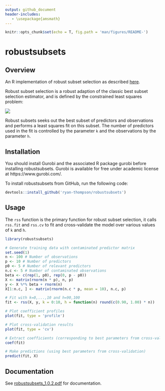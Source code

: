 ```yaml
---
output: github_document
header-includes:
   - \usepackage{amsmath}
---
```


```r
knitr::opts_chunk$set(echo = T, fig.path = 'man/figures/README-')
```

# robustsubsets

## Overview

An R implementation of robust subset selection as described [here](https://arxiv.org/abs/2005.08217).

Robust subset selection is a robust adaption of the classic best subset selection estimator, and is defined by the constrained least squares problem:

![](man/figures/README-equation.png)<!-- -->

Robust subsets seeks out the best subset of predictors and observations and performs a least squares fit on this subset. The number of predictors used in the fit is controlled by the parameter `k` and the observations by the parameter `h`.

## Installation

You should install Gurobi and the associated R package gurobi before installing robustsubsets. Gurobi is available for free under academic license at https://www.gurobi.com/.

To install robustsubsets from GitHub, run the following code:

``` r
devtools::install_github('ryan-thompson/robustsubsets')
```

## Usage

The `rss` function is the primary function for robust subset selection, it calls `rss.fit` and `rss.cv` to fit and cross-validate the model over various values of `k` and `h`.

```r
library(robustsubsets)

# Generate training data with contaminated predictor matrix
set.seed(1)
n <- 100 # Number of observations
p <- 10 # Number of predictors
p0 <- 5 # Number of relevant predictors
n.c <- 5 # Number of contaminated observations
beta <- c(rep(1, p0), rep(0, p - p0))
X <- matrix(rnorm(n * p), n, p)
y <- X %*% beta + rnorm(n)
X[1:n.c, ] <- matrix(rnorm(n.c * p, mean = 10), n.c, p)

# Fit with k=0,...,10 and h=90,100
fit <- rss(X, y, k = 0:10, h = function(n) round(c(0.90, 1.00) * n))

# Plot coefficient profiles
plot(fit, type = 'profile')

# Plot cross-validation results
plot(fit, type = 'cv')

# Extract coefficients (corresponding to best parameters from cross-validation)
coef(fit)

# Make predictions (using best parameters from cross-validation)
predict(fit, X)
```

## Documentation

See [robustsubsets_1.0.2.pdf](robustsubsets_1.0.2.pdf) for documentation.
